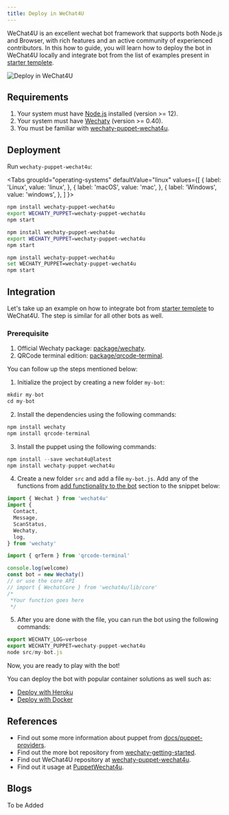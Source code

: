 ```yaml
---
title: Deploy in WeChat4U
---
```


WeChat4U is an excellent wechat bot framework that supports both Node.js and Browser, with rich features and an active community of experienced contributors. In this how to guide, you will learn how to deploy the bot in WeChat4U locally and integrate bot from the list of examples present in [starter templete](https://github.com/wechaty/wechaty-getting-started).

![Deploy in WeChat4U](../../static/img/docs/howto/deploy-wechat4u/wechat4u.webp)

## Requirements

1. Your system must have [Node.js](https://nodejs.org/en/download/package-manager/) installed (version >= 12).
2. Your system must have [Wechaty](https://github.com/wechaty/wechaty) (version >= 0.40).
3. You must be familiar with [wechaty-puppet-wechat4u](https://www.npmjs.com/package/wechaty-puppet-wechat4u).

## Deployment

Run `wechaty-puppet-wechat4u`:

<!-- MDX import -->

<Tabs
  groupId="operating-systems"
  defaultValue="linux"
  values={[
    { label: 'Linux',   value: 'linux', },
    { label: 'macOS',   value: 'mac', },
    { label: 'Windows', value: 'windows', },
  ]
}>

<TabItem value="linux">

```sh
npm install wechaty-puppet-wechat4u
export WECHATY_PUPPET=wechaty-puppet-wechat4u
npm start
```

</TabItem>
<TabItem value="mac">

```sh
npm install wechaty-puppet-wechat4u
export WECHATY_PUPPET=wechaty-puppet-wechat4u
npm start
```

</TabItem>
<TabItem value="windows">

```sh
npm install wechaty-puppet-wechat4u
set WECHATY_PUPPET=wechaty-puppet-wechat4u
npm start
```

</TabItem>
</Tabs>

## Integration

Let's take up an example on how to integrate bot from [starter templete](https://github.com/wechaty/wechaty-getting-started) to WeChat4U. The step is similar for all other bots as well.

### Prerequisite

1. Official Wechaty package: [package/wechaty](https://www.npmjs.com/package/wechaty).
2. QRCode terminal edition: [package/qrcode-terminal](https://www.npmjs.com/package/qrcode-terminal).

You can follow up the steps mentioned below:

1. Initialize the project by creating a new folder `my-bot`:

```ts
mkdir my-bot
cd my-bot
```

2. Install the dependencies using the following commands:

```ts
npm install wechaty
npm install qrcode-terminal
```

3. Install the puppet using the following commands:

```ts
npm install --save wechat4u@latest
npm install wechaty-puppet-wechat4u
```

4. Create a new folder `src` and add a file `my-bot.js`. Add any of the functions from <a href="#"> add functionality to the bot</a> section to the snippet below:

```ts
import { Wechat } from 'wechat4u'
import {
  Contact,
  Message,
  ScanStatus,
  Wechaty,
  log,
} from 'wechaty'

import { qrTerm } from 'qrcode-terminal'

console.log(welcome)
const bot = new Wechaty()
// or use the core API
// import { WechatCore } from 'wechat4u/lib/core'
/*
 *Your function goes here
 */
```

5. After you are done with the file, you can run the bot using the following commands:

```ts
export WECHATY_LOG=verbose
export WECHATY_PUPPET=wechaty-puppet-wechat4u
node src/my-bot.js
```

Now, you are ready to play with the bot!

You can deploy the bot with popular container solutions as well such as:

* [Deploy with Heroku](#a)
* [Deploy with Docker](#b)

## References

* Find out some more information about puppet from [docs/puppet-providers](https://wechaty.js.org/docs/puppet-providers/).
* Find out the more bot repository from [wechaty-getting-started](https://github.com/wechaty/wechaty-getting-started).
* Find out WeChat4U repository at [wechaty-puppet-wechat4u](https://github.com/wechaty/wechaty-puppet-wechat4u).
* Find out it usage at [PuppetWechat4u](https://github.com/nodeWechat/wechat4u).

## Blogs

To be Added
